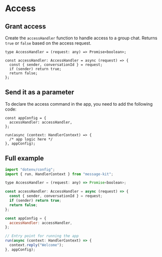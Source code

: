 # Access

## Grant access

Create the `accessHandler` function to handle access to a group chat. Returns `true` or `false` based on the access request.

```tsx [src/index.ts]
type AccessHandler = (request: any) => Promise<boolean>;

const accessHandler: AccessHandler = async (request) => {
  const { sender, conversationId } = request;
  if (sender) return true;
  return false;
};
```

## Send it as a parameter

To declare the access command in the app, you need to add the following code:

```tsx [src/index.ts]
const appConfig = {
  accessHandler: accessHandler,
};

run(async (context: HandlerContext) => {
  /* app logic here */
}, appConfig);
```

## Full example

```jsx [src/index.ts]
import "dotenv/config";
import { run, HandlerContext } from "message-kit";

type AccessHandler = (request: any) => Promise<boolean>;

const accessHandler: AccessHandler = async (request) => {
  const { sender, conversationId } = request;
  if (sender) return true;
  return false;
};

const appConfig = {
  accessHandler: accessHandler,
};

// Entry point for running the app
run(async (context: HandlerContext) => {
  context.reply("Welcome");
}, appConfig);
```
